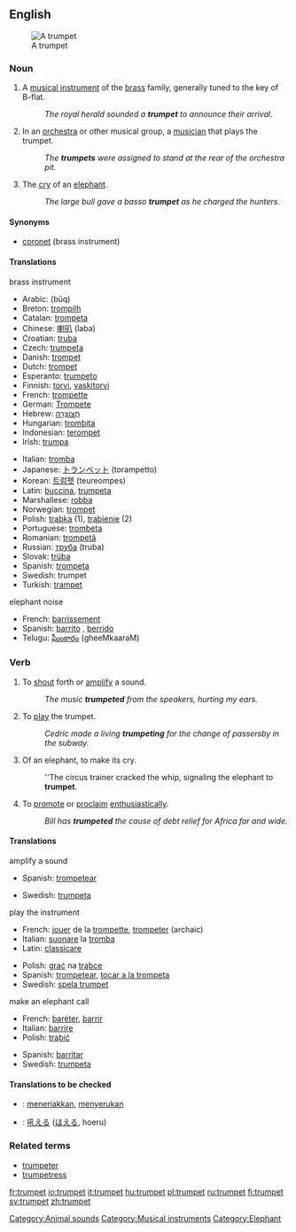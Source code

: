 {{wikipedia}}
==English==
[[Image:Trumpet.jpg|thumb|right|A trumpet]]

===Noun===
{{en-noun}}

# A [[musical instrument]] of the [[brass]] family, generally tuned to the key of B-flat.
#:''The royal herald sounded a '''trumpet''' to announce their arrival.''
# In an [[orchestra]] or other musical group, a [[musician]] that plays the trumpet.
#:''The '''trumpets''' were assigned to stand at the rear of the orchestra pit.''
# The [[cry]] of an [[elephant]].
#:''The large bull gave a basso '''trumpet''' as he charged the hunters.''

====Synonyms====
*[[coronet]] (brass instrument)

====Translations====
;brass instrument
{{top}}
*Arabic: {{ARchar|[[بوق]]}} (būq)
*Breton: [[trompilh]]
*Catalan: [[trompeta]] {{f}}
*Chinese: [[喇叭]] (laba)
*Croatian: [[truba]] {{f}}
*Czech: [[trumpeta]] {{f}}
*Danish: [[trompet]] {{m}}
*Dutch: [[trompet]] {{f}}
*Esperanto: [[trumpeto]]
*Finnish: [[torvi]], [[vaskitorvi]]
*French: [[trompette]] {{f}}
*German: [[Trompete]] {{f}}
*Hebrew: [[חצוצרה|חֲצוֹצְרָה]] {{f}}
*Hungarian: [[trombita]]
*Indonesian: [[terompet]]
*Irish: [[trumpa]] {{m}}
{{mid}}
*Italian: [[tromba]] {{f}}
*Japanese: [[トランペット]] (torampetto)
*Korean: [[트럼펫]] (teureompes)
*Latin: [[buccina]], [[trumpeta]]
*Marshallese: [[robba]]
*Norwegian: [[trompet]] {{m}}
*Polish: [[trąbka]] {{f}} (1), [[trąbienie]] {{n}} (2)
*Portuguese: [[trombeta]]
*Romanian: [[trompetă]] {{f}}
*Russian: [[труба]] (truba) {{f}}
*Slovak: [[trúba]] {{f}}
*Spanish: [[trompeta]] {{f}}
*Swedish: trumpet
*Turkish: [[trampet]]
{{bottom}}

;elephant noise
*French: [[barrissement]]
*Spanish: [[barrito]] {{m}}, [[berrido]] {{m}}
*Telugu: [[ఘీంకారం]] (gheeMkaaraM)

===Verb===
{{en-verb}}
# To [[shout]] forth or [[amplify]] a sound.  <!--is this transitive?-->
#:''The music '''trumpeted''' from the speakers, hurting my ears.''
# To [[play]] the trumpet.
#:''Cedric made a living '''trumpeting''' for the change of passersby in the subway.''
# Of an elephant, to make its cry.
#:''The circus trainer cracked the whip, signaling the elephant to '''trumpet'''.
# To [[promote]] or [[proclaim]] [[enthusiastic]]ally.
#:''Bill has '''trumpeted''' the cause of debt relief for Africa far and wide.''

====Translations====
;amplify a sound
{{top}}
*Spanish: [[trompetear]] 
{{mid}}
*Swedish: [[trumpeta]] 
{{bottom}}

;play the instrument
{{top}}
*French: [[jouer]] de la [[trompette]], [[trompeter]] (archaic)
*Italian: [[suonare]] la [[tromba]]
*Latin: [[classicare]] 
{{mid}}
*Polish: [[grać]] na [[trąbka|trąbce]] 
*Spanish: [[trompetear]], [[tocar a la trompeta]]
*Swedish: [[spela trumpet]] 
{{bottom}}

;make an elephant call
{{top}}
*French: [[baréter]], [[barrir]]
*Italian: [[barrire]]
*Polish: [[trąbić]] 
{{mid}}
*Spanish: [[barritar]] 
*Swedish: [[trumpeta]] 
{{bottom}}

====Translations to be checked====
{{checktrans}}
*{{ttbc|Indonesian}}: [[teriak|meneriakkan]], [[seru|menyerukan]]
*{{ttbc|Japanese}}: [[吼える]] ([[ほえる]], hoeru)

===Related terms===
*[[trumpeter]]
*[[trumpetress]]

[[Category:Animal sounds]]
[[Category:Musical instruments]]
[[Category:Elephant]]

[[fr:trumpet]]
[[io:trumpet]]
[[it:trumpet]]
[[hu:trumpet]]
[[pl:trumpet]]
[[ru:trumpet]]
[[fi:trumpet]]
[[sv:trumpet]]
[[zh:trumpet]]